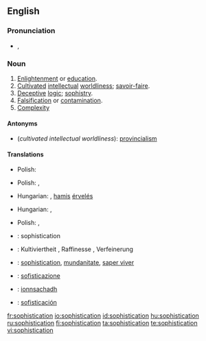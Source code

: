==English==

===Pronunciation===
* {{IPA|/səˌfɪs.tɪˈkeɪ.ʃən/}}, {{SAMPA|/s@%fIs.tI"keI.S@n/}}

===Noun===
{{en-noun|-}}

# [[enlightenment|Enlightenment]] or [[education]].
# [[cultivated|Cultivated]] [[intellectual]] [[worldliness]]; [[savoir-faire]].
# [[deceptive|Deceptive]] [[logic]]; [[sophistry]].
# [[falsification|Falsification]] or [[contamination]].
# [[complexity|Complexity]]

====Antonyms====
* (''cultivated intellectual worldliness''): [[provincialism]]

====Translations====
{{trans-top|enlightenment or education}}
{{trans-mid}}
* Polish: {{t|pl|zaawansowanie|n}} 
{{trans-bottom}}

{{trans-top|cultivated intellectual worldliness; savoir-faire}}
{{trans-mid}}
* Polish: {{t|pl|obycie|n}}, {{t|pl|wyrobienie|n}}
{{trans-bottom}}

{{trans-top|deceptive logic; sophistry}}
* Hungarian: {{t|hu|álokoskodás}}, [[hamis]] [[érvelés]]
{{trans-mid}}
{{trans-bottom}}

{{trans-top|falsification or contamination}}
* Hungarian: {{t|hu|meghamisítás}}, {{t|hu|elferdítés}}
{{trans-mid}}
{{trans-bottom}}

{{trans-top|complexity}}
{{trans-mid}}
* Polish: {{t|pl|finezja|f}}, {{t|pl|wyrafinowanie|n}} 
{{trans-bottom}}

{{checktrans-top}}
* {{ttbc|French}}: sophistication {{f}}
* {{ttbc|German}}: Kultiviertheit {{f}}, Raffinesse {{f}}, Verfeinerung {{f}}
* {{ttbc|Interlingua}}: [[sophistication]], [[mundanitate]], [[saper viver]]
* {{ttbc|Italian}}: [[sofisticazione]]
{{checktrans-mid}}
* {{ttbc|Scottish Gaelic}}: [[ionnsachadh]] {{m}}
* {{ttbc|Spanish}}: [[sofisticación]]
{{checktrans-bottom}}

[[fr:sophistication]]
[[io:sophistication]]
[[id:sophistication]]
[[hu:sophistication]]
[[ru:sophistication]]
[[fi:sophistication]]
[[ta:sophistication]]
[[te:sophistication]]
[[vi:sophistication]]